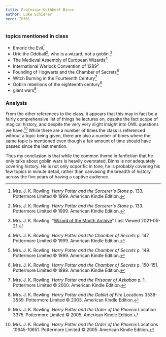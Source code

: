 ```yaml
---
title: Professor Cuthbert Binns
author: Luke Schierer
hero: I0301
---
```

### topics mentioned in class

* Emeric the Evil[^20210519-1]
* Uric the Oddball[^20210519-2], who is a wizard, not a goblin.[^20210521-5]
* The Medieval Assembly of European Wizards[^20210519-3]
* International Warlock Convention of 1289[^20210519-4] 
* Founding of Hogwarts and the Chamber of Secrets[^20210519-5]
* Witch Burning in the Fourteenth Century[^20210519-6]
* Goblin rebellions of the eighteenth century[^20210519-7]
* giant wars[^20210519-8]

### Analysis

From the other references to the class, it appears that this may in fact be a
fairly comprehensive list of things he lectures on, despite the fact scope of
magical history, and despite the very very slight insight into OWL questions we
have.[^20210519-9] While there are a number of times the class is referenced
without a topic being given, there are also a number of times where the same
topic is mentioned even though a fair amount of time should have passed since
the last mention. 

Thus my conclusion is that while the common theme in fanfiction that he only
talks about goblin wars is heavily overstated, Binns is *not* adequately
covering history.  He is not only soporific in tone, he is probably covering his few
topics in minute detail, rather than canvasing the breadth of history across the
five years of having a captive audience. 

[^20210521-5]: Mrs. J. K. Rowling.
    "[Wizard of the Month Archive](https://therowlinglibrary.com/jkrowling.com/textonly/en/wotm.html)"
    Last Viewed 2021-05-21. 

[^20210519-1]: Mrs. J. K. Rowling. _Harry Potter and the Sorcerer's Stone_
    p. 133. Pottermore Limited © 1999. American Kindle Edition. 

[^20210519-2]: Mrs. J. K. Rowling. _Harry Potter and the Sorcerer's Stone_
    p. 133. Pottermore Limited © 1999. American Kindle Edition. 

[^20210519-3]: Mrs. J. K. Rowling. _Harry Potter and the Chamber of Secrets_
    p. 147. Pottermore Limited © 1999. American Kindle Edition. 

[^20210519-4]: Mrs. J. K. Rowling. _Harry Potter and the Chamber of Secrets_
    p. 149. Pottermore Limited © 1999. American Kindle Edition. 

[^20210519-5]: Mrs. J. K. Rowling. _Harry Potter and the Chamber of Secrets_
    p. 150-151. Pottermore Limited © 1999. American Kindle Edition. 

[^20210519-6]: Mrs. J. K. Rowling. _Harry Potter and the Prisoner of Azkaban_
    p. 1. Pottermore Limited © 2000. American Kindle Edition. 

[^20210519-7]: Mrs. J. K. Rowling. _Harry Potter and the Goblet of Fire_
    Locations 3538-3539. Pottermore Limited © 2003. American Kindle Edition. 

[^20210519-8]: Mrs. J. K. Rowling. _Harry Potter and the Order of the Phoenix_
    Location 3375. Pottermore Limited © 2005. American Kindle Edition. 

[^20210519-9]: Mrs. J. K. Rowling. _Harry Potter and the Order of the Phoenix_
    Locations 10645-10651. Pottermore Limited © 2005. American Kindle Edition. 


